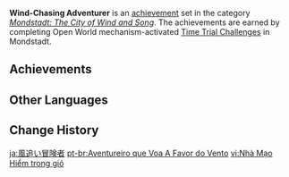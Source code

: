 {{Achievement Set Infobox
|title        = 
|primogems    = {{Achievement/Primogems|Wind-Chasing Adventurer}}
|total        = {{Achievement/Total|Wind-Chasing Adventurer}}
|category     = Mondstadt: The City of Wind and Song
}}
'''Wind-Chasing Adventurer''' is an [[achievement]] set in the category ''[[Mondstadt: The City of Wind and Song]]''. The achievements are earned by completing Open World mechanism-activated [[Time Trial Challenges]] in Mondstadt.

==Achievements==
{{Achievements by Category Table|Wind-Chasing Adventurer}}
<!--
==Notes==

==Trivia==
-->
==Other Languages==
{{Other Languages
|en      = Wind-Chasing Adventurer
|zhs     = 逐风的冒险家
|zhs_rm  = Zhúfēng de Màoxiǎnjiā
|zht     = 逐風的冒險家
|zht_rm  = Zhúfēng de Màoxiǎnjiā
|zh_tl   = Wind-Chasing Adventurer
|ja      = 風追い冒険者
|ja_rm   = Kaze-oi Boukensha
|ja_tl   = Wind-Chasing Adventurer
|ko      = 바람 쫓는 모험가
|ko_rm   = Baram Jjonneun Moheomga
|ko_tl   = Wind-Chasing Adventurer
|es      = Aventurero atrapavientos
|es_tl   = 
|fr      = Péripéties sur les terres venteuses
|fr_tl   = Peripetia on the Windy Lands
|ru      = В поисках приключений ветра
|ru_tl   = Searching for Wind Adventures
|th      = นักผจญภัยผู้ไขว่คว้าลม
|th_rm   = 
|th_tl   = 
|vi      = Nhà Mạo Hiểm trong gió
|vi_tl   = Adventurer in the Wind
|de      = Auf Abenteuer dem Wind hinterher
|de_tl   = On Adventure Following the Wind
|id      = Petualang yang Mengejar Angin
|id_tl   = Wind-Chasing Adventurer
|pt      = Aventureiro que Voa A Favor do Vento
|pt_tl   = 
|tr      = Rüzgarın Peşindeki Maceracı
|tr_tl   = 
|it      = Avventure nella Terra del Vento
|it_tl   = 
}}

==Change History==
{{Change History|1.0}}
<!--
==References==
{{Reflist}}
-->

[[ja:風追い冒険者]]
[[pt-br:Aventureiro que Voa A Favor do Vento]]
[[vi:Nhà Mạo Hiểm trong gió]]